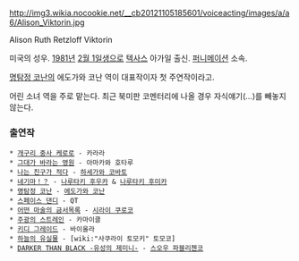 http://img3.wikia.nocookie.net/__cb20121105185601/voiceacting/images/a/a6/Alison_Viktorin.jpg

Alison Ruth Retzloff Viktorin

미국의 성우. [[1981년]] [[2월 1일]]생으로 [[텍사스]] 아가일 출신. [[퍼니메이션]] 소속.

[[명탐정 코난]]의 에도가와 코난 역이 대표작이자 첫 주연작이라고.

어린 소녀 역을 주로 맡는다.
최근 북미판 코멘터리에 나올 경우 자식얘기(...)를 빼놓지 않는다.

=== 출연작 ===
 * [[개구리 중사 케로로]] - 카라라
 * [[그대가 바라는 영원]] - 아마카와 호타루
 * [[나는 친구가 적다]] - [[하세가와 코바토]]
 * [[네기마！？]] - [[나루타키 후우카]] & [[나루타키 후미카]]
 * [[명탐정 코난]] - [[에도가와 코난]]
 * [[스페이스 댄디]] - QT
 * [[어떤 마술의 금서목록]] - [[시라이 쿠로코]]
 * [[주광의 스트레인]] - 카마이클
 * [[키디 그레이드]] - 바이올라
 * [[하늘의 유실물]] - [wiki:"사쿠라이 토모키" 토모코]
 * [[DARKER THAN BLACK -유성의 제미니-]] - [[스오우 파블리첸코]]
